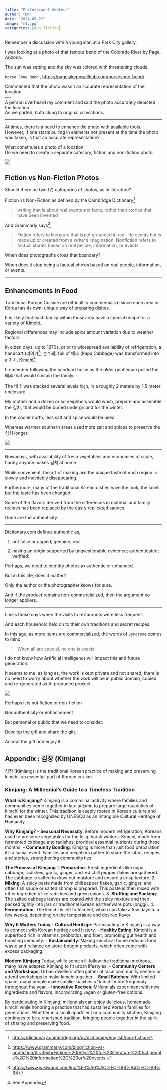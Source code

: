 ```yaml
---
title: "Professional Amateur"
author: "DK"
date: "2024-05-22"
image: "m1.jpg"
categories: [non-fiction]
---
```


Remember a discussion with a young man at a Park City gallery.

I was looking at a photo of that famous bend of the Colorado River by Page, Arizona.

The sun was setting and the sky was colored with threatening clouds.

`Horse Shoe Bend` , <https://pagelakepowellhub.com/horseshoe-bend/>

Commented that the photo wasn't an accurate representation of the location.\
—-\
A person overheard my comment and said the photo accurately depicted the location.\
As we parted, both clung to original convictions.

------------------------------------------------------------------------

At times, there is a need to enhance the photo with available tools.\
However, if one starts pulling in elements not present at the time the photo was taken, is that an accurate representation?

What constitutes a photo of a location.\
Do we need to create a separate category, fiction and non-fiction photo.

![](m2.JPG)

## Fiction vs Non-Fiction Photos

Should there be two (2) categories of photos, as in literature?

Fiction vs Non-Fiction as defined by the Cambridge Dictionary[^1]

[^1]: <https://dictionary.cambridge.org/us/dictionary/english/non-fiction>

> writing that is about real events and facts, rather than stories that have been invented

And Grammarly says[^2],

[^2]: <https://www.grammarly.com/blog/fiction-vs-nonfiction/#:~:text=Fiction%20refers%20to%20literature%20that,people%2C%20information%2C%20or%20events.>

> Fiction refers to literature that is not grounded in real-life events but is made up or created from a writer's imagination. Nonfiction refers to factual stories based on real people, information, or events.

When does photographs cross that boundary?

When does it stop being a factual photos based on real people, information, or events.

------------------------------------------------------------------------

## Enhancements in Food

Traditional Korean Cuisine are difficult to commercialize since each area in Korea has its own, unique way of preparing dishes.

It is likely that each family within those area have a special recipe for a variety of Kimchi.

Regional differences may include spice amount variation due to weather factors.

In olden days, up to 1970s, prior to widespread availability of refrigeration, a handcart (리어카[^3], 손수래) full of 배추 (Napa Cabbage) was transformed into a 김치, Kimchi[^4]

[^3]: <https://www.wikiwand.com/ko/%EB%A6%AC%EC%96%B4%EC%B9%B4>

[^4]: See Appendix

I remember following the handcart home as the older gentleman pulled the 배추 that would sustain the family.

The 배추 was stacked several levels high, in a roughly 2 meters by 1.5 meter enclosure.

My mother and a dozen or so neighbors would wash, prepare and assemble the 김치, that would be buried underground for the winter.

In the cooler north, less salt and spice would be used.

Whereas warmer southern areas used more salt and spices to preserve the 김치 longer.

![](m3.JPG)

------------------------------------------------------------------------

Nowadays, with availability of fresh vegetables and economies of scale, hardly anyone makes 김치 at home.

While convenient, the art of making and the unique taste of each region is slowly and inevitably disappearing.

Furthermore, many of the traditional Korean dishes have the look, the smell but the taste has been changed.

Some of the flavors derived from the differences in material and family recipes has been replaced by the easily replicated sauces.

Gone are the authenticity.

------------------------------------------------------------------------

Dictionary.com defines authentic as,

1.  not false or copied; genuine; real:

2.  having an origin supported by unquestionable evidence; authenticated; verified:

Perhaps, we need to identify photos as authentic or enhanced.

But in this life, does it matter?

Only the author or the photographer knows for sure.

And if the product remains non-commercialized, then the argument no longer appliers.

------------------------------------------------------------------------

I miss those days when the visits to restaurants were less frequent.

And each household held on to their own traditions and secret recipes.

In this age, as more items are commercialized, the words of `Syndrome` comes to mind.

> When all are special, no one is special

I do not know how Artificial Intelligence will impact this and future generation.

It seems to me. as long as, the work is kept private and not shared, there is no need to worry about whether the work will be in public domain, copied and re-generated as AI produced product.

![](m1.jpg)

Perhaps it is not fiction or non-fiction

Nor authenticity or enhancement

But personal or public that we need to consider.

Develop the gift and share the gift.

Accept the gift and enjoy it.

## Appendix : 김장 (Kimjang)

김장 (Kimjang) is the traditional Korean practice of making and preserving kimchi, an essential part of Korean cuisine.

### Kimjang: A Millennial's Guide to a Timeless Tradition

**What is Kimjang?** Kimjang is a communal activity where families and communities come together in late autumn to prepare large quantities of kimchi for the winter. This tradition is deeply rooted in Korean culture and has even been recognized by UNESCO as an Intangible Cultural Heritage of Humanity.

**Why Kimjang?** - **Seasonal Necessity**: Before modern refrigeration, Koreans used to preserve vegetables for the long, harsh winters. Kimchi, made from fermented cabbage and radishes, provided essential nutrients during these months. - **Community Bonding**: Kimjang is more than just food preparation; it’s a social event. Families and neighbors gather to share the labor, recipes, and stories, strengthening community ties.

**The Process of Kimjang** 1. **Preparation**: Fresh ingredients like napa cabbage, radishes, garlic, ginger, and red chili pepper flakes are gathered. The cabbage is salted to draw out moisture and ensure a crisp texture. 2. **Mixing**: A spicy paste made from chili pepper flakes, garlic, ginger, and often fish sauce or salted shrimp is prepared. This paste is then mixed with other ingredients like radishes and green onions. 3. **Stuffing and Packing**: The salted cabbage leaves are coated with the spicy mixture and then packed tightly into jars or traditional Korean earthenware pots (onggi). 4. **Fermentation**: The kimchi is left to ferment, which can take a few days to a few weeks, depending on the temperature and desired flavor.

**Why It Matters Today** - **Cultural Heritage**: Participating in Kimjang is a way to connect with Korean heritage and history. - **Healthy Eating**: Kimchi is a superfood rich in vitamins, probiotics, and fiber, promoting gut health and boosting immunity. - **Sustainability**: Making kimchi at home reduces food waste and reliance on store-bought products, which often come with excess packaging.

**Modern Kimjang** Today, while some still follow the traditional methods, many have adapted Kimjang to fit urban lifestyles: - **Community Centers and Workshops**: Urban dwellers often gather at local community centers or attend workshops to make kimchi together. - **Small Batches**: With limited space, many people make smaller batches of kimchi more frequently throughout the year. - **Innovative Recipes**: Millennials experiment with new ingredients and flavors, incorporating vegan or gluten-free options.

By participating in Kimjang, millennials can enjoy delicious, homemade kimchi while honoring a practice that has sustained Korean families for generations. Whether in a small apartment or a community kitchen, Kimjang continues to be a cherished tradition, bringing people together in the spirit of sharing and preserving food.
